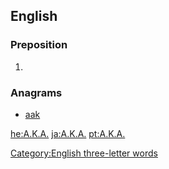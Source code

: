 {{also|aka|Aka|åka|AKA|A.K.A.|akā|āķa|a/k/a|a.k.a.}}
==English==

===Preposition===
{{head|en|preposition}}

# {{alternative spelling of|AKA|lang=en}}

===Anagrams===
* [[aak#English|aak]]

[[Category:English three-letter words]]

[[he:A.K.A.]]
[[ja:A.K.A.]]
[[pt:A.K.A.]]